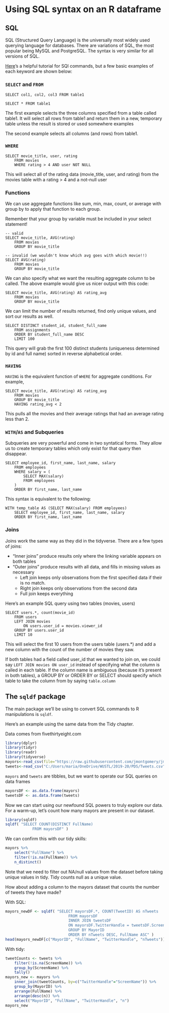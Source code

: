 # Using SQL syntax on an R dataframe

## SQL

SQL (Structured Query Language) is the universally most widely used querying language for databases. There are variations of SQL, 
the most popular being MySQL and PostgreSQL. The syntax is very similar for all versions of SQL.

[Here](https://www.sqltutorial.org/sql-syntax/)'s a helpful tutorial for SQl commands, but a few basic examples of each keyword are shown below:


### `SELECT` and `FROM`

```
SELECT col1, col2, col3 FROM table1

SELECT * FROM table1
```

The first example selects the three columns specified from a table called table1. It will select all rows from table1 and return them in a new, temporary table
unless the result is stored or used somewhere examples

The second example selects all columns (and rows) from table1.

### `WHERE`

```
SELECT movie_title, user, rating 
    FROM movies 
    WHERE rating > 4 AND user NOT NULL
```

This will select all of the rating data (movie_title, user, and rating) from the movies table with a rating > 4 and a not-null user

### Functions


We can use aggregate functions like sum, min, max, count, or average with group by to apply that function to each group.

Remember that your group by variable must be included in your select statement!
```
-- valid
SELECT movie_title, AVG(rating) 
    FROM movies 
    GROUP BY movie_title 

-- invalid (we wouldn't know which avg goes with which movie!!)
SELECT AVG(rating) 
    FROM movies 
    GROUP BY movie_title 
```

We can also specify what we want the resulting aggregate column to be called. The above example would give us nicer output with this code:

```
SELECT movie_title, AVG(rating) AS rating_avg
    FROM movies 
    GROUP BY movie_title 
```


We can limit the number of results returned, find only unique values, and sort our results as well.

```
SELECT DISTINCT student_id, student_full_name 
    FROM assignments 
    ORDER BY student_full_name DESC 
    LIMIT 100
```

This query will grab the first 100 distinct students (uniqueness determined by id and full name) sorted in reverse alphabetical order.


### `HAVING`

`HAVING` is the equivalent function of `WHERE` for aggregate conditions. For example,

```
SELECT movie_title, AVG(rating) AS rating_avg 
    FROM movies 
    GROUP BY movie_title 
    HAVING rating_avg < 2
```

This pulls all the movies and their average ratings that had an average rating less than 2.

### `WITH`/`AS` and Subqueries

Subqueries are very powerful and come in two syntatical forms. They allow us to create temporary tables which only exist for that query 
then disappear.

```
SELECT employee_id, first_name, last_name, salary 
    FROM employees 
    WHERE salary = (
        SELECT MAX(salary) 
        FROM employees
    ) 
    ORDER BY first_name, last_name
```

This syntax is equivalent to the following:

```
WITH temp_table AS (SELECT MAX(salary) FROM employees)
    SELECT employee_id, first_name, last_name, salary 
    ORDER BY first_name, last_name

```


### Joins

Joins work the same way as they did in the tidyverse. There are a few types of joins:

- "Inner joins" produce results only where the linking variable appears on both tables
- "Outer joins" produce results with all data, and fills in missing values as necessary
  + Left join keeps only observations from the first specified data if their is no match.
  + Right join keeps only observations from the second data
  + Full join keeps everything

Here's an example SQL query using two tables (movies, users)

```
SELECT users.*, count(movie_id) 
    FROM users 
    LEFT JOIN movies 
        ON users.user_id = movies.viewer_id 
    GROUP BY users.user_id 
    LIMIT 10
```

This will select the first 10 users from the users table (users.*) and add a new column with the count of the number of movies they saw.

If both tables had a field called user_id that we wanted to join on, we could say `LEFT JOIN movies ON user_id` instead of specifying
what the column is called in each table. If the column name is ambiguous (because it's present in both tables), a GROUP BY or ORDER BY or SELECT
should specify which table to take the column from by saying `table.column`

## The `sqldf` package

The main package we'll be using to convert SQL commands to R manipulations is `sqldf`.

Here's an example using the same data from the Tidy chapter.

Data comes from fivethirtyeight.com
```r
library(dplyr)
library(tidyr)
library(readr)
library(tidyverse)
mayors<-read_csv(file="https://raw.githubusercontent.com/jmontgomery/jmontgomery.github.io/master/PDS/Datasets/Mayors.csv")
tweets<-read_csv("C:/Users/maria/OneDrive/WUSTL/2019-20/PDS/Tweets.csv")
```

`mayors` and `tweets` are tibbles, but we want to operate our SQL queries on data frames

```r
mayorsDF <- as.data.frame(mayors)
tweetsDF <- as.data.frame(tweets)
```

Now we can start using our newfound SQL powers to truly explore our data. For a warm-up, let's count how many mayors are present in our dataset.

```r
library(sqldf)
sqldf( "SELECT COUNT(DISTINCT FullName) 
            FROM mayorsDF" )
```

We can confirm this with our tidy skills:

```r
mayors %>% 
    select("FullName") %>%
    filter(!is.na(FullName)) %>% 
    n_distinct()
```

Note that we need to filter out NA/null values from the dataset before taking unique values in tidy. Tidy counts null as a unique value.

How about adding a column to the mayors dataset that counts the number of tweets they have made?

With SQL:
```r
mayors_newDF <- sqldf( "SELECT mayorsDF.*, COUNT(TweetID) AS nTweets
                            FROM mayorsDF 
                            INNER JOIN tweetsDF 
                            ON mayorsDF.TwitterHandle = tweetsDF.ScreenName 
                            GROUP BY MayorID
                            ORDER BY nTweets DESC, FullName ASC" )
head(mayors_newDF[c("MayorID", "FullName", "TwitterHandle", "nTweets")], n=10)
```

With tidy:
```r
tweetCounts <- tweets %>% 
    filter(!is.na(ScreenName)) %>% 
    group_by(ScreenName) %>% 
    tally()
mayors_new <- mayors %>% 
    inner_join(tweetCounts, by=c("TwitterHandle"="ScreenName")) %>% 
    group_by(MayorID) %>% 
    arrange(FullName) %>%
    arrange(desc(n)) %>% 
    select("MayorID", "FullName", "TwitterHandle", "n")
mayors_new
```